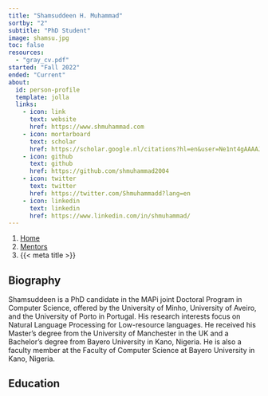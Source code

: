 ```yaml
---
title: "Shamsuddeen H. Muhammad"
sortby: "2"
subtitle: "PhD Student"
image: shamsu.jpg
toc: false
resources: 
  - "gray_cv.pdf"
started: "Fall 2022"
ended: "Current"
about:
  id: person-profile
  template: jolla
  links:
    - icon: link
      text: website
      href: https://www.shmuhammad.com
    - icon: mortarboard
      text: scholar
      href: https://scholar.google.nl/citations?hl=en&user=Ne1nt4gAAAAJ
    - icon: github
      text: github
      href: https://github.com/shmuhammad2004
    - icon: twitter
      text: twitter
      href: https://twitter.com/Shmuhammadd?lang=en
    - icon: linkedin
      text: linkedin
      href: https://www.linkedin.com/in/shmuhammad/
---
```


```{=html}
<nav aria-label="breadcrumb">
  <ol class="breadcrumb">
    <li class="breadcrumb-item"><a href="../../index.html">Home</a></li>
    <li class="breadcrumb-item"><a href="../../mentors.html">Mentors</a></li>
    <li class="breadcrumb-item active" aria-current="page">{{< meta title >}}</li>
  </ol>
</nav>
```

:::{#person-profile}
:::

## Biography
Shamsuddeen is a PhD candidate in the MAPi joint Doctoral Program in Computer Science, offered by the University of Minho, University of Aveiro, and the University of Porto in Portugal. His research interests focus on Natural Language Processing for Low-resource languages. He received his Master's degree from the University of Manchester in the UK and a Bachelor's degree from Bayero University in Kano, Nigeria. He is also a faculty member at the Faculty of Computer Science at Bayero University in Kano, Nigeria.

## Education

<!-- - [University of Kansas]{.fw-bold} | Lawrence, KS, USA<br /> -->
<!--   PhD Student (Clinical Psychological Science), 2022–Current -->

<!-- - [Southern Nazarene University]{.fw-bold} | Bethany, OK, USA<br /> -->
<!--   BS in Psychology | 2018–2022 -->
